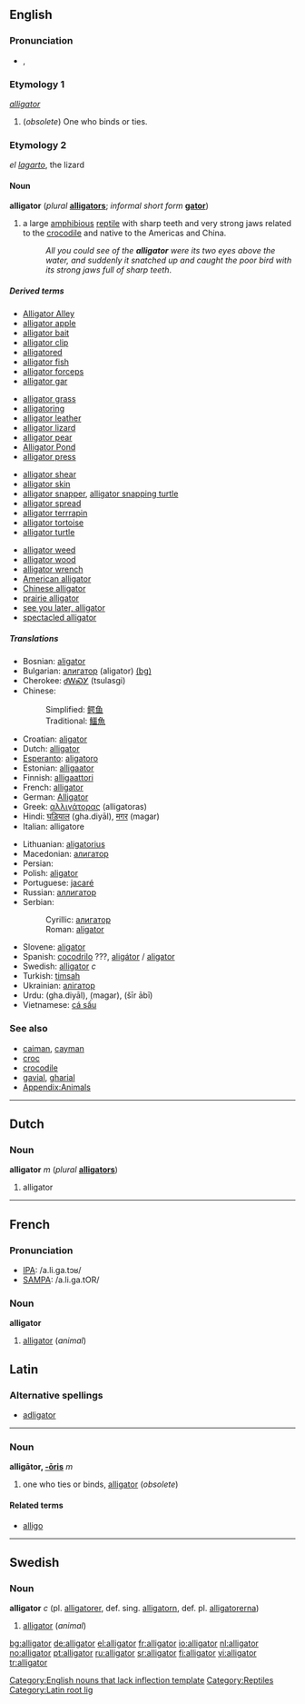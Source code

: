 {{See|Alligator}}
==English==
===Pronunciation===
*{{IPA|}}, {{SAMPA|}}
{{rfap}}

===Etymology 1===
{{L.}} ''[[alligator#Latin|alligator]]''

#(''obsolete'') One who binds or ties.

===Etymology 2===
{{Sp.}} ''el [[lagarto]]'', the lizard

====Noun====
{{wikipedia}}
'''alligator''' (''plural'' '''[[alligators]]'''; ''informal short form'' '''[[gator]]''')

#a large [[amphibious]] [[reptile]] with sharp teeth and very strong jaws related to the [[crocodile]] and native to the Americas and China.
#:''All you could see of the '''alligator''' were its two eyes above the water, and suddenly it snatched up and caught the poor bird with its strong jaws full of sharp teeth''.

=====Derived terms=====
{{top4}}
*[[w:Alligator Alley|Alligator Alley]]
*[[alligator apple]]
*[[alligator bait]]
*[[alligator clip]]
*[[alligatored]]<!--adjective-->
*[[alligator fish]]
*[[alligator forceps]]
*[[alligator gar]]
{{mid4}}
*[[alligator grass]]
*[[alligatoring]]<!--noun-->
*[[alligator leather]]
*[[alligator lizard]]
*[[alligator pear]]
*[[w:Alligator Pond|Alligator Pond]]
*[[alligator press]]
{{mid4}}
*[[alligator shear]]
*[[alligator skin]]
*[[alligator snapper]], [[alligator snapping turtle]]
*[[alligator spread]]
*[[alligator terrrapin]]
*[[alligator tortoise]]
*[[alligator turtle]]
{{mid4}}
*[[alligator weed]]
*[[alligator wood]]
*[[alligator wrench]]
*[[American alligator]]
*[[Chinese alligator]]
*[[prairie alligator]]
*[[see you later, alligator]]
*[[spectacled alligator]]
{{bottom}}

=====Translations=====
{{top}}
*Bosnian: [[aligator#Bosnian|aligator]] {{m}}
*Bulgarian: [[алигатор#Bulgarian|алигатор]] (aligator) {{m}} [[:bg:алигатор|(bg)]]
*Cherokee: [[ᏧᎳᏍᎩ]] (tsulasgi)
*Chinese:
*:Simplified: [[鳄鱼]]
*:Traditional: [[鱷魚]]
*Croatian: [[aligator#Croatian|aligator]] {{m}}
*Dutch: [[alligator#Dutch|alligator]] {{m}}
*[[Esperanto]]: [[aligatoro]]
*Estonian: [[alligaator]]
*Finnish: [[alligaattori]]
*French: [[alligator#French|alligator]] {{m}}
*German: [[Alligator]] {{m}}
*Greek: [[αλλιγάτορας]] (alligatoras)
*Hindi: [[घड़ियाल]] (gha.diyāl), [[मगर]] (magar)
*Italian: alligatore {{m}}
{{mid}}
*Lithuanian: [[aligatorius]] {{m}}
*Macedonian: [[алигатор]] {{m}}
*Persian: {{FAchar|[[تمساح]]}}
*Polish: [[aligator#Polish|aligator]] {{m}}
*Portuguese: [[jacaré]] {{m}}
*Russian: [[аллигатор]] {{m}}
*Serbian:
*:Cyrillic: [[алигатор#Serbian|алигатор]] {{m}}
*:Roman: [[aligator#Serbian|aligator]] {{m}}
*Slovene: [[aligator#Slovene|aligator]] {{m}}
*Spanish: [[cocodrilo]] {{m}} ???, [[aligátor]] / [[aligator]] {{m}}
*Swedish: [[alligator#Swedish|alligator]] ''c''
*Turkish: [[timsah]]
*Ukrainian: [[алiгатор]] {{m}}
*Urdu: {{URchar|[[گھڑیال]]}} (gha.diyāl), {{URchar|[[مگر]]}} (magar), {{URchar|[[شیر ابی|شیر آبی]]}} (šīr ābī)
*Vietnamese: [[cá sấu]]
{{bottom}}

===See also===
*[[caiman]], [[cayman]]
*[[croc]]
*[[crocodile]]
*[[gavial]], [[gharial]]
*[[Appendix:Animals]]

----
==Dutch==
===Noun===
'''alligator''' ''m'' (''plural'' '''[[alligators]]''')

#alligator
----

==French==
===Pronunciation===
*[[w:IPA|IPA]]: /a.li.ɡa.tɔʁ/
*[[w:SAMPA|SAMPA]]: /a.li.ga.tOR/

===Noun===
'''alligator''' {{m}}

#[[#English|alligator]] (''animal'')

==Latin==
===Alternative spellings===
*[[adligator]]
----
===Noun===
'''alligātor, [[Wiktionary Appendix:Latin third declension|-ōris]]''' ''m'' 

#one who ties or binds, [[alligator#English|alligator]] (''obsolete'')

====Related terms====
*[[alligo]]

----
==Swedish==
===Noun===
'''alligator''' ''c'' (pl. [[alligatorer]], def. sing. [[alligatorn]], def. pl. [[alligatorerna]])

#[[#English|alligator]] (''animal'')

[[Category:English nouns that lack inflection template]]
[[Category:Reptiles]]
[[Category:Latin root lig]]

[[bg:alligator]]
[[de:alligator]]
[[el:alligator]]
[[fr:alligator]]
[[io:alligator]]
[[nl:alligator]]
[[no:alligator]]
[[pt:alligator]]
[[ru:alligator]]
[[sr:alligator]]
[[fi:alligator]]
[[vi:alligator]]
[[tr:alligator]]